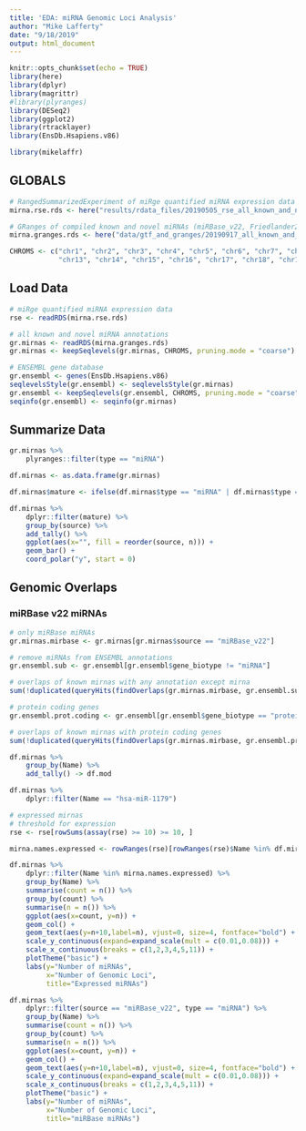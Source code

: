 ```yaml
---
title: 'EDA: miRNA Genomic Loci Analysis'
author: "Mike Lafferty"
date: "9/18/2019"
output: html_document
---
```


```r
knitr::opts_chunk$set(echo = TRUE)
library(here)
library(dplyr)
library(magrittr)
#library(plyranges)
library(DESeq2)
library(ggplot2)
library(rtracklayer)
library(EnsDb.Hsapiens.v86)

library(mikelaffr)
```

## GLOBALS

```r
# RangedSummarizedExperiment of miRge quantified miRNA expression data
mirna.rse.rds <- here("results/rdata_files/20190505_rse_all_known_and_novel_counts.rds")

# GRanges of compiled known and novel miRNAs (miRBase_v22, Friedlander2014, Nowakowski2018, miRge, and miRDeep2)
mirna.granges.rds <- here("data/gtf_and_granges/20190917_all_known_and_novel_mirna_non_overlapping_granges.rds")

CHROMS <- c("chr1", "chr2", "chr3", "chr4", "chr5", "chr6", "chr7", "chr8", "chr9", "chr10", "chr11", "chr12",
            "chr13", "chr14", "chr15", "chr16", "chr17", "chr18", "chr19", "chr20", "chr21", "chr22", "chrX", "chrY")
```

## Load Data

```r
# miRge quantified miRNA expression data
rse <- readRDS(mirna.rse.rds)

# all known and novel miRNA annotations
gr.mirnas <- readRDS(mirna.granges.rds)
gr.mirnas <- keepSeqlevels(gr.mirnas, CHROMS, pruning.mode = "coarse")

# ENSEMBL gene database
gr.ensembl <- genes(EnsDb.Hsapiens.v86)
seqlevelsStyle(gr.ensembl) <- seqlevelsStyle(gr.mirnas)
gr.ensembl <- keepSeqlevels(gr.ensembl, CHROMS, pruning.mode = "coarse")
seqinfo(gr.ensembl) <- seqinfo(gr.mirnas)
```


## Summarize Data

```r
gr.mirnas %>%
    plyranges::filter(type == "miRNA")

df.mirnas <- as.data.frame(gr.mirnas)

df.mirnas$mature <- ifelse(df.mirnas$type == "miRNA" | df.mirnas$type == "miRNA_putative_mature" | df.mirnas$type == "miRNA_putative_star", TRUE, FALSE)

df.mirnas %>%
    dplyr::filter(mature) %>%
    group_by(source) %>%
    add_tally() %>%
    ggplot(aes(x="", fill = reorder(source, n))) +
    geom_bar() +
    coord_polar("y", start = 0)
```

## Genomic Overlaps

### miRBase v22 miRNAs

```r
# only miRBase miRNAs
gr.mirnas.mirbase <- gr.mirnas[gr.mirnas$source == "miRBase_v22"]

# remove miRNAs from ENSEMBL annotations
gr.ensembl.sub <- gr.ensembl[gr.ensembl$gene_biotype != "miRNA"]

# overlaps of known mirnas with any annotation except mirna
sum(!duplicated(queryHits(findOverlaps(gr.mirnas.mirbase, gr.ensembl.sub))))

# protein coding genes
gr.ensembl.prot.coding <- gr.ensembl[gr.ensembl$gene_biotype == "protein_coding"]

# overlaps of known mirnas with protein coding genes
sum(!duplicated(queryHits(findOverlaps(gr.mirnas.mirbase, gr.ensembl.prot.coding))))


```

```r
df.mirnas %>%
    group_by(Name) %>%
    add_tally() -> df.mod

df.mirnas %>%
    dplyr::filter(Name == "hsa-miR-1179")
```

```r
# expressed mirnas
# threshold for expression
rse <- rse[rowSums(assay(rse) >= 10) >= 10, ]

mirna.names.expressed <- rowRanges(rse)[rowRanges(rse)$Name %in% df.mirnas$Name]$Name

df.mirnas %>%
    dplyr::filter(Name %in% mirna.names.expressed) %>%
    group_by(Name) %>%
    summarise(count = n()) %>%
    group_by(count) %>%
    summarise(n = n()) %>%
    ggplot(aes(x=count, y=n)) +
    geom_col() +
    geom_text(aes(y=n+10,label=n), vjust=0, size=4, fontface="bold") +
    scale_y_continuous(expand=expand_scale(mult = c(0.01,0.08))) +
    scale_x_continuous(breaks = c(1,2,3,4,5,11)) +
    plotTheme("basic") +
    labs(y="Number of miRNAs",
         x="Number of Genomic Loci",
         title="Expressed miRNAs")

df.mirnas %>%
    dplyr::filter(source == "miRBase_v22", type == "miRNA") %>%
    group_by(Name) %>%
    summarise(count = n()) %>%
    group_by(count) %>%
    summarise(n = n()) %>%
    ggplot(aes(x=count, y=n)) +
    geom_col() +
    geom_text(aes(y=n+10,label=n), vjust=0, size=4, fontface="bold") +
    scale_y_continuous(expand=expand_scale(mult = c(0.01,0.08))) +
    scale_x_continuous(breaks = c(1,2,3,4,5,11)) +
    plotTheme("basic") +
    labs(y="Number of miRNAs",
         x="Number of Genomic Loci",
         title="miRBase miRNAs")

```



